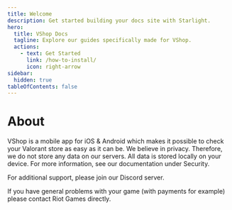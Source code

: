 ```yaml
---
title: Welcome
description: Get started building your docs site with Starlight.
hero:
  title: VShop Docs
  tagline: Explore our guides specifically made for VShop.
  actions:
    - text: Get Started
      link: /how-to-install/
      icon: right-arrow
sidebar:
  hidden: true
tableOfContents: false
---
```


# About

VShop is a mobile app for iOS & Android which makes it possible to check your Valorant store as easy as it can be. We believe in privacy. Therefore, we do not store any data on our servers. All data is stored locally on your device. For more information, see our documentation under Security.

For additional support, please join our Discord server.

If you have general problems with your game (with payments for example) please contact Riot Games directly.
